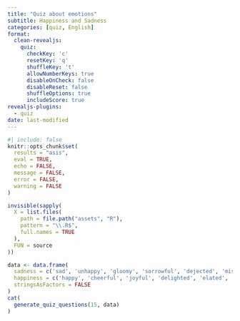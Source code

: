 ```yaml
---
title: "Quiz about emotions"
subtitle: Happiness and Sadness
categories: [quiz, English]
format:
  clean-revealjs:
    quiz: 
      checkKey: 'c'
      resetKey: 'q'
      shuffleKey: 't'
      allowNumberKeys: true
      disableOnCheck: false
      disableReset: false
      shuffleOptions: true
      includeScore: true
revealjs-plugins:
  - quiz
date: last-modified
---
```


```r
#| include: false
knitr::opts_chunk$set(
  results = "asis",
  eval = TRUE,
  echo = FALSE,
  message = FALSE,
  error = FALSE,
  warning = FALSE
)

invisible(sapply(
  X = list.files(
    path = file.path("assets", "R"),
    pattern = "\\.R$",
    full.names = TRUE
  ),
  FUN = source
))
```

```r
data <- data.frame(
  sadness = c('sad', 'unhappy', 'gloomy', 'sorrowful', 'dejected', 'miserable', 'heartbroken', 'depressed'),
  happiness = c('happy', 'cheerful', 'joyful', 'delighted', 'elated', 'thrilled', 'ecstatic', 'overjoyed'),
  stringsAsFactors = FALSE
)
cat(
  generate_quiz_questions(15, data)
)
```